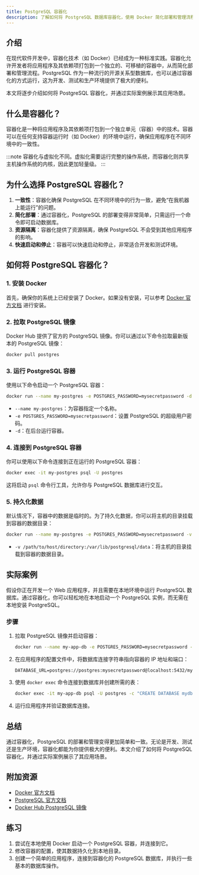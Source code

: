 ```yaml
---
title: PostgreSQL 容器化
description: 了解如何将 PostgreSQL 数据库容器化，使用 Docker 简化部署和管理流程。本文适合初学者，包含详细的步骤和实际案例。
---
```


## 介绍

在现代软件开发中，容器化技术（如 Docker）已经成为一种标准实践。容器化允许开发者将应用程序及其依赖项打包到一个独立的、可移植的容器中，从而简化部署和管理流程。PostgreSQL 作为一种流行的开源关系型数据库，也可以通过容器化的方式运行，这为开发、测试和生产环境提供了极大的便利。

本文将逐步介绍如何将 PostgreSQL 容器化，并通过实际案例展示其应用场景。

## 什么是容器化？

容器化是一种将应用程序及其依赖项打包到一个独立单元（容器）中的技术。容器可以在任何支持容器运行时（如 Docker）的环境中运行，确保应用程序在不同环境中的一致性。

:::note
容器化与虚拟化不同。虚拟化需要运行完整的操作系统，而容器化则共享主机操作系统的内核，因此更加轻量级。
:::

## 为什么选择 PostgreSQL 容器化？

1. **一致性**：容器化确保 PostgreSQL 在不同环境中的行为一致，避免“在我机器上能运行”的问题。
2. **简化部署**：通过容器化，PostgreSQL 的部署变得非常简单，只需运行一个命令即可启动数据库。
3. **资源隔离**：容器化提供了资源隔离，确保 PostgreSQL 不会受到其他应用程序的影响。
4. **快速启动和停止**：容器可以快速启动和停止，非常适合开发和测试环境。

## 如何将 PostgreSQL 容器化？

### 1. 安装 Docker

首先，确保你的系统上已经安装了 Docker。如果没有安装，可以参考 [Docker 官方文档](https://docs.docker.com/get-docker/) 进行安装。

### 2. 拉取 PostgreSQL 镜像

Docker Hub 提供了官方的 PostgreSQL 镜像。你可以通过以下命令拉取最新版本的 PostgreSQL 镜像：

```bash
docker pull postgres
```

### 3. 运行 PostgreSQL 容器

使用以下命令启动一个 PostgreSQL 容器：

```bash
docker run --name my-postgres -e POSTGRES_PASSWORD=mysecretpassword -d postgres
```

- `--name my-postgres`：为容器指定一个名称。
- `-e POSTGRES_PASSWORD=mysecretpassword`：设置 PostgreSQL 的超级用户密码。
- `-d`：在后台运行容器。

### 4. 连接到 PostgreSQL 容器

你可以使用以下命令连接到正在运行的 PostgreSQL 容器：

```bash
docker exec -it my-postgres psql -U postgres
```

这将启动 `psql` 命令行工具，允许你与 PostgreSQL 数据库进行交互。

### 5. 持久化数据

默认情况下，容器中的数据是临时的。为了持久化数据，你可以将主机的目录挂载到容器的数据目录：

```bash
docker run --name my-postgres -e POSTGRES_PASSWORD=mysecretpassword -v /path/to/host/directory:/var/lib/postgresql/data -d postgres
```

- `-v /path/to/host/directory:/var/lib/postgresql/data`：将主机的目录挂载到容器的数据目录。

## 实际案例

假设你正在开发一个 Web 应用程序，并且需要在本地环境中运行 PostgreSQL 数据库。通过容器化，你可以轻松地在本地启动一个 PostgreSQL 实例，而无需在本地安装 PostgreSQL。

### 步骤

1. 拉取 PostgreSQL 镜像并启动容器：

   ```bash
   docker run --name my-app-db -e POSTGRES_PASSWORD=mysecretpassword -d postgres
   ```

2. 在应用程序的配置文件中，将数据库连接字符串指向容器的 IP 地址和端口：

   ```plaintext
   DATABASE_URL=postgres://postgres:mysecretpassword@localhost:5432/mydb
   ```

3. 使用 `docker exec` 命令连接到数据库并创建所需的表：

   ```bash
   docker exec -it my-app-db psql -U postgres -c "CREATE DATABASE mydb;"
   ```

4. 运行应用程序并验证数据库连接。

## 总结

通过容器化，PostgreSQL 的部署和管理变得更加简单和一致。无论是开发、测试还是生产环境，容器化都能为你提供极大的便利。本文介绍了如何将 PostgreSQL 容器化，并通过实际案例展示了其应用场景。

## 附加资源

- [Docker 官方文档](https://docs.docker.com/)
- [PostgreSQL 官方文档](https://www.postgresql.org/docs/)
- [Docker Hub PostgreSQL 镜像](https://hub.docker.com/_/postgres)

## 练习

1. 尝试在本地使用 Docker 启动一个 PostgreSQL 容器，并连接到它。
2. 修改容器的配置，使其数据持久化到本地目录。
3. 创建一个简单的应用程序，连接到容器化的 PostgreSQL 数据库，并执行一些基本的数据库操作。
